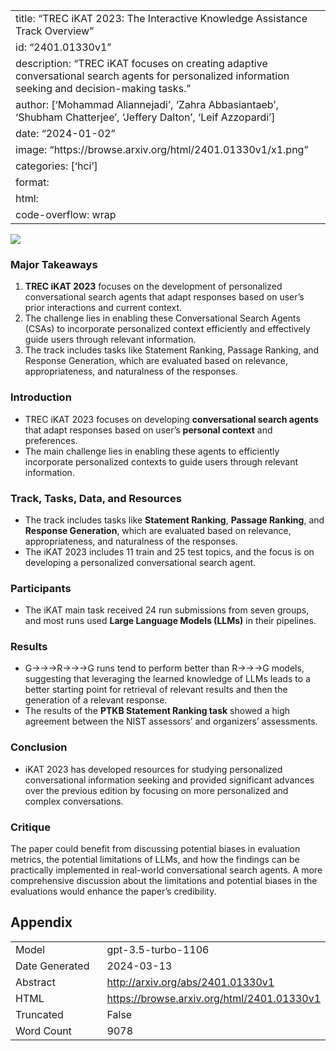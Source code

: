 
---
title: "TREC iKAT 2023: The Interactive Knowledge Assistance Track Overview"
id: "2401.01330v1"
description: "TREC iKAT focuses on creating adaptive conversational search agents for personalized information seeking and decision-making tasks."
author: ['Mohammad Aliannejadi', 'Zahra Abbasiantaeb', 'Shubham Chatterjee', 'Jeffery Dalton', 'Leif Azzopardi']
date: "2024-01-02"
image: "https://browse.arxiv.org/html/2401.01330v1/x1.png"
categories: ['hci']
format:
  html:
    code-overflow: wrap
---

![](https://browse.arxiv.org/html/2401.01330v1/x1.png)

### Major Takeaways

1. **TREC iKAT 2023** focuses on the development of personalized conversational search agents that adapt responses based on user's prior interactions and current context.
2. The challenge lies in enabling these Conversational Search Agents (CSAs) to incorporate personalized context efficiently and effectively guide users through relevant information.
3. The track includes tasks like Statement Ranking, Passage Ranking, and Response Generation, which are evaluated based on relevance, appropriateness, and naturalness of the responses.

### Introduction
- TREC iKAT 2023 focuses on developing **conversational search agents** that adapt responses based on user's **personal context** and preferences. 
- The main challenge lies in enabling these agents to efficiently incorporate personalized contexts to guide users through relevant information.

### Track, Tasks, Data, and Resources
- The track includes tasks like **Statement Ranking**, **Passage Ranking**, and **Response Generation**, which are evaluated based on relevance, appropriateness, and naturalness of the responses. 
- The iKAT 2023 includes 11 train and 25 test topics, and the focus is on developing a personalized conversational search agent.

### Participants
- The iKAT main task received 24 run submissions from seven groups, and most runs used **Large Language Models (LLMs)** in their pipelines.

### Results
- G→→\rightarrow→R→→\rightarrow→G runs tend to perform better than R→→\rightarrow→G models, suggesting that leveraging the learned knowledge of LLMs leads to a better starting point for retrieval of relevant results and then the generation of a relevant response.
- The results of the **PTKB Statement Ranking task** showed a high agreement between the NIST assessors' and organizers' assessments.

### Conclusion
- iKAT 2023 has developed resources for studying personalized conversational information seeking and provided significant advances over the previous edition by focusing on more personalized and complex conversations.

### Critique
The paper could benefit from discussing potential biases in evaluation metrics, the potential limitations of LLMs, and how the findings can be practically implemented in real-world conversational search agents. A more comprehensive discussion about the limitations and potential biases in the evaluations would enhance the paper's credibility.

## Appendix

|          |          |
|----------|----------|
| Model     | gpt-3.5-turbo-1106       |
| Date Generated     | 2024-03-13       |
| Abstract | [http://arxiv.org/abs/2401.01330v1](http://arxiv.org/abs/2401.01330v1)        |
| HTML     | [https://browse.arxiv.org/html/2401.01330v1](https://browse.arxiv.org/html/2401.01330v1)       |
| Truncated       | False       |
| Word Count       | 9078       |